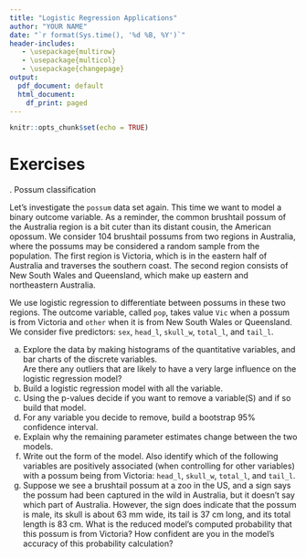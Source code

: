 ```yaml
---
title: "Logistic Regression Applications"
author: "YOUR NAME"
date: "`r format(Sys.time(), '%d %B, %Y')`"
header-includes:
   - \usepackage{multirow}
   - \usepackage{multicol}
   - \usepackage{changepage}
output:
  pdf_document: default
  html_document:
    df_print: paged
---
```


```r
knitr::opts_chunk$set(echo = TRUE)
```

\newcommand{\E}{\mbox{E}}
\newcommand{\Var}{\mbox{Var}}
\newcommand{\Cov}{\mbox{Cov}}
\newcommand{\Prob}{\mbox{P}}
\newcommand*\diff{\mathop{}\!\mathrm{d}}

# Exercises

\indent 1. Possum classification 

Let's investigate the `possum` data set again. This time we want to model a binary outcome variable. As a reminder, the common brushtail possum of the Australia region is a bit cuter than its distant cousin, the American opossum. We consider 104 brushtail possums from two regions in Australia, where the possums may be considered a random sample from the population. The first region is Victoria, which is in the eastern half of Australia and traverses the southern coast. The second region consists of New South Wales and Queensland, which make up eastern and northeastern Australia.

We use logistic regression to differentiate between possums in these two regions. The outcome variable, called `pop`, takes value `Vic` when a possum is from Victoria and `other` when it is from New South Wales or Queensland. We consider five predictors: `sex`, `head_l`, `skull_w`, `total_l`, and `tail_l`. 

a. Explore the data by making histograms of the quantitative variables, and bar charts of the discrete variables.  
Are there any outliers that are likely to have a very large influence on the logistic regression model?
b. Build a logistic regression model with all the variable.  
c. Using the p-values decide if you want to remove a variable(S) and if so build that model.
d. For any variable you decide to remove, build a bootstrap 95% confidence interval.
e. Explain why the remaining parameter estimates change between the two models.
f. Write out the form of the model. Also identify which of the following variables are positively associated (when controlling for other variables) with a possum being from Victoria: `head_l`, `skull_w`, `total_l`, and `tail_l`.
g. Suppose we see a brushtail possum at a zoo in the US, and a sign says the possum had been captured in the wild in Australia, but it doesn't say which part of Australia. However, the sign does indicate that the possum is male, its skull is about 63 mm wide, its tail is 37 cm long, and its total length is 83 cm. What is the reduced model's computed probability that this possum is from Victoria? How confident are you in the model's accuracy of this probability calculation?

